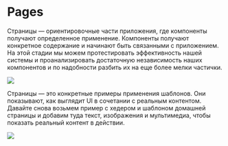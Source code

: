 

<Meta title="pages/Introduction" />

<style>
  {`
  .imgContainer {
    text-align: center;
  }
  `}
  >
</style>

# Pages

Страницы — ориентировочные части приложения, где компоненты получают определенное применение. Компоненты получают конкретное содержание и начинают быть связанными с приложением. На этой стадии мы можем протестировать эффективность нашей системы и проанализировать достаточную независимость наших компонентов и по надобности разбить их на еще более мелки частички.

<div class="imgContainer">
  <img src={pages} />
</div>

Страницы — это конкретные примеры применения шаблонов. Они показывают, как выглядит UI в сочетании с реальным контентом. Давайте снова возьмем пример с хедером и шаблоном домашней страницы и добавим туда текст, изображения и мультимедиа, чтобы показать реальный контент в действии.

<div class="imgContainer">
  <img src={pagesExample} />
</div>
